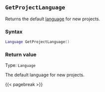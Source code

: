 ## `GetProjectLanguage`

Returns the default [language](#language) for new projects.

### Syntax {-}

``` .lua
Language GetProjectLanguage()
```

### Return value {-}

Type: `Language` \

The default language for new projects.

{{< pagebreak >}}


